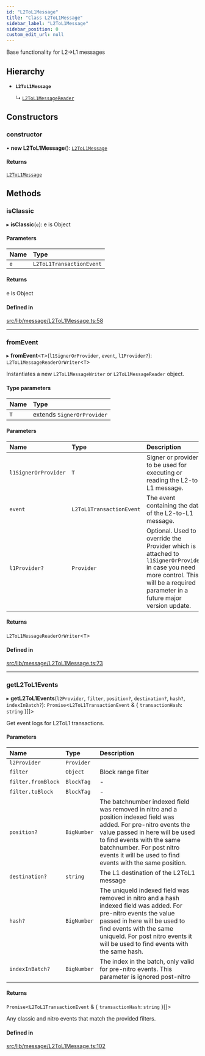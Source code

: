 ```yaml
---
id: "L2ToL1Message"
title: "Class L2ToL1Message"
sidebar_label: "L2ToL1Message"
sidebar_position: 0
custom_edit_url: null
---
```


Base functionality for L2->L1 messages

## Hierarchy

- **`L2ToL1Message`**

  ↳ [`L2ToL1MessageReader`](L2ToL1MessageReader.mdx)

## Constructors

### constructor

• **new L2ToL1Message**(): [`L2ToL1Message`](L2ToL1Message.mdx)

#### Returns

[`L2ToL1Message`](L2ToL1Message.mdx)

## Methods

### isClassic

▸ **isClassic**(`e`): e is Object

#### Parameters

| Name | Type                     |
| :--- | :----------------------- |
| `e`  | `L2ToL1TransactionEvent` |

#### Returns

e is Object

#### Defined in

[src/lib/message/L2ToL1Message.ts:58](https://github.com/OffchainLabs/arbitrum-sdk/blob/4d1c5a4e2/src/lib/message/L2ToL1Message.ts#L58)

---

### fromEvent

▸ **fromEvent**\<`T`\>(`l1SignerOrProvider`, `event`, `l1Provider?`): `L2ToL1MessageReaderOrWriter`\<`T`\>

Instantiates a new `L2ToL1MessageWriter` or `L2ToL1MessageReader` object.

#### Type parameters

| Name | Type                       |
| :--- | :------------------------- |
| `T`  | extends `SignerOrProvider` |

#### Parameters

| Name                 | Type                     | Description                                                                                                                                                                          |
| :------------------- | :----------------------- | :----------------------------------------------------------------------------------------------------------------------------------------------------------------------------------- |
| `l1SignerOrProvider` | `T`                      | Signer or provider to be used for executing or reading the L2-to-L1 message.                                                                                                         |
| `event`              | `L2ToL1TransactionEvent` | The event containing the data of the L2-to-L1 message.                                                                                                                               |
| `l1Provider?`        | `Provider`               | Optional. Used to override the Provider which is attached to `l1SignerOrProvider` in case you need more control. This will be a required parameter in a future major version update. |

#### Returns

`L2ToL1MessageReaderOrWriter`\<`T`\>

#### Defined in

[src/lib/message/L2ToL1Message.ts:73](https://github.com/OffchainLabs/arbitrum-sdk/blob/4d1c5a4e2/src/lib/message/L2ToL1Message.ts#L73)

---

### getL2ToL1Events

▸ **getL2ToL1Events**(`l2Provider`, `filter`, `position?`, `destination?`, `hash?`, `indexInBatch?`): `Promise`\<`L2ToL1TransactionEvent` & \{ `transactionHash`: `string` }[]\>

Get event logs for L2ToL1 transactions.

#### Parameters

| Name               | Type        | Description                                                                                                                                                                                                                                                                  |
| :----------------- | :---------- | :--------------------------------------------------------------------------------------------------------------------------------------------------------------------------------------------------------------------------------------------------------------------------- |
| `l2Provider`       | `Provider`  |                                                                                                                                                                                                                                                                              |
| `filter`           | `Object`    | Block range filter                                                                                                                                                                                                                                                           |
| `filter.fromBlock` | `BlockTag`  | -                                                                                                                                                                                                                                                                            |
| `filter.toBlock`   | `BlockTag`  | -                                                                                                                                                                                                                                                                            |
| `position?`        | `BigNumber` | The batchnumber indexed field was removed in nitro and a position indexed field was added. For pre-nitro events the value passed in here will be used to find events with the same batchnumber. For post nitro events it will be used to find events with the same position. |
| `destination?`     | `string`    | The L1 destination of the L2ToL1 message                                                                                                                                                                                                                                     |
| `hash?`            | `BigNumber` | The uniqueId indexed field was removed in nitro and a hash indexed field was added. For pre-nitro events the value passed in here will be used to find events with the same uniqueId. For post nitro events it will be used to find events with the same hash.               |
| `indexInBatch?`    | `BigNumber` | The index in the batch, only valid for pre-nitro events. This parameter is ignored post-nitro                                                                                                                                                                                |

#### Returns

`Promise`\<`L2ToL1TransactionEvent` & \{ `transactionHash`: `string` }[]\>

Any classic and nitro events that match the provided filters.

#### Defined in

[src/lib/message/L2ToL1Message.ts:102](https://github.com/OffchainLabs/arbitrum-sdk/blob/4d1c5a4e2/src/lib/message/L2ToL1Message.ts#L102)
